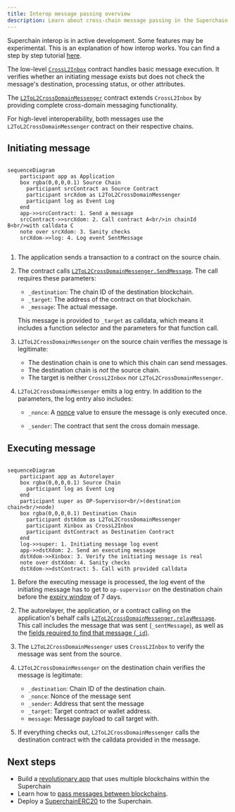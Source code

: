 ```yaml
---
title: Interop message passing overview
description: Learn about cross-chain message passing in the Superchain.
---
```

<Info>Superchain interop is in active development. Some features may be experimental.</Info>
<Info>
  This is an explanation of how interop works.
  You can find a step by step tutorial [here](/interop/tutorials/message-passing).
</Info>

The low-level [`CrossL2Inbox`](https://github.com/ethereum-optimism/optimism/blob/develop/packages/contracts-bedrock/src/L2/CrossL2Inbox.sol) contract handles basic message execution. It verifies whether an initiating message exists but does not check the message's destination, processing status, or other attributes.

The [`L2ToL2CrossDomainMessenger`](https://github.com/ethereum-optimism/optimism/blob/develop/packages/contracts-bedrock/src/L2/L2ToL2CrossDomainMessenger.sol) contract extends `CrossL2Inbox` by providing complete cross-domain messaging functionality.

For high-level interoperability, both messages use the `L2ToL2CrossDomainMessenger` contract on their respective chains.

## Initiating message

```mermaid

sequenceDiagram
    participant app as Application
    box rgba(0,0,0,0.1) Source Chain
      participant srcContract as Source Contract
      participant srcXdom as L2ToL2CrossDomainMessenger
      participant log as Event Log
    end
    app->>srcContract: 1. Send a message
    srcContract->>srcXdom: 2. Call contract A<br/>in chainId B<br/>with calldata C
    note over srcXdom: 3. Sanity checks
    srcXdom->>log: 4. Log event SentMessage
    
```

1.  The application sends a transaction to a contract on the source chain.

2.  The contract calls [`L2ToL2CrossDomainMessenger.SendMessage`](https://github.com/ethereum-optimism/optimism/blob/develop/packages/contracts-bedrock/src/L2/L2ToL2CrossDomainMessenger.sol#L125-L142).
    The call requires these parameters:

    *   `_destination`: The chain ID of the destination blockchain.
    *   `_target`: The address of the contract on that blockchain.
    *   `_message`: The actual message.
    
    This message is provided to `_target` as calldata, which means it includes a function selector and the parameters for that function call.

3.  `L2ToL2CrossDomainMessenger` on the source chain verifies the message is legitimate:
    *   The destination chain is one to which this chain can send messages.
    *   The destination chain is *not* the source chain.
    *   The target is neither `CrossL2Inbox` nor `L2ToL2CrossDomainMessenger`.

4.  `L2ToL2CrossDomainMessenger` emits a log entry.
    In addition to the parameters, the log entry also includes:

    *   `_nonce`: A [nonce](https://en.wikipedia.org/wiki/Cryptographic_nonce) value to ensure the message is only executed once.

    *   `_sender`: The contract that sent the cross domain message.

## Executing message

```mermaid

sequenceDiagram
    participant app as Autorelayer
    box rgba(0,0,0,0.1) Source Chain
      participant log as Event Log
    end    
    participant super as OP-Supervisor<br/>(destination chain<br/>node)
    box rgba(0,0,0,0.1) Destination Chain
      participant dstXdom as L2ToL2CrossDomainMessenger
      participant Xinbox as CrossL2Inbox
      participant dstContract as Destination Contract
    end
    log->>super: 1. Initiating message log event
    app->>dstXdom: 2. Send an executing message
    dstXdom->>Xinbox: 3. Verify the initiating message is real 
    note over dstXdom: 4. Sanity checks
    dstXdom->>dstContract: 5. Call with provided calldata
```

1.  Before the executing message is processed, the log event of the initiating message has to get to `op-supervisor` on the destination chain before the [expiry window](/interop/message-expiration) of 7 days. 

2.  The autorelayer, the application, or a contract calling on the application's behalf calls [`L2ToL2CrossDomainMessenger.relayMessage`](https://github.com/ethereum-optimism/optimism/blob/develop/packages/contracts-bedrock/src/L2/L2ToL2CrossDomainMessenger.sol#L150-L203).
    This call includes the message that was sent (`_sentMessage`), as well as the [fields required to find that message (`_id`)](https://github.com/ethereum-optimism/optimism/blob/develop/packages/contracts-bedrock/interfaces/L2/ICrossL2Inbox.sol#L4-L10).

3.  The `L2ToL2CrossDomainMessenger` uses `CrossL2Inbox` to verify the message was sent from the source.

4.  `L2ToL2CrossDomainMessenger` on the destination chain verifies the message is legitimate:

    *   `_destination`: Chain ID of the destination chain.
    *   `_nonce`: Nonce of the message sent
    *   `_sender`: Address that sent the message
    *   `_target`: Target contract or wallet address.
    *   `message`: Message payload to call target with.


5.  If everything checks out, `L2ToL2CrossDomainMessenger` calls the destination contract with the calldata provided in the message.

## Next steps

*   Build a [revolutionary app](/app-developers/get-started) that uses multiple blockchains within the Superchain
*   Learn how to [pass messages between blockchains](/interop/tutorials/message-passing).
*   Deploy a [SuperchainERC20](/interop/tutorials/deploy-superchain-erc20) to the Superchain.
